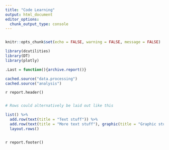 ```yaml
---
title: "Code Learning"
output: html_document
editor_options: 
  chunk_output_type: console
---
```



```css

```


```r

knitr::opts_chunk$set(echo = FALSE, warning = FALSE, message = FALSE)

library(dcutilities)
library(DT)
library(plotly)

.Last = function(){archive.report()}

cached.source("data.processing")
cached.source("analysis")


```



`r report.header()`





```r


```

```r

# Rows could alternatively be laid out like this

list() %>% 
  add.row(text(title = "Text stuff")) %>% 
  add.row(text(title = "More text stuff"), graphic(title = "Graphic stuff")) %>% 
  layout.rows()


```


```r

```









`r report.footer()`
